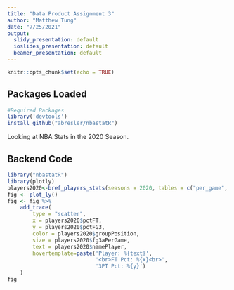 ```yaml
---
title: "Data Product Assignment 3"
author: "Matthew Tung"
date: "7/25/2021"
output:
  slidy_presentation: default
  ioslides_presentation: default
  beamer_presentation: default
---
```


```r
knitr::opts_chunk$set(echo = TRUE)
```

## Packages Loaded

```r
#Required Packages
library('devtools')
install_github("abresler/nbastatR")
```
Looking at NBA Stats in the 2020 Season. 

## Backend Code
```r
library("nbastatR")
library(plotly)
players2020<-bref_players_stats(seasons = 2020, tables = c("per_game", "per_poss"))
fig <- plot_ly()
fig <- fig %>%
    add_trace(
        type = "scatter",
        x = players2020$pctFT, 
        y = players2020$pctFG3,
        color = players2020$groupPosition,
        size = players2020$fg3aPerGame,
        text = players2020$namePlayer,
        hovertemplate=paste('Player: %{text}', 
                            '<br>FT Pct: %{x}<br>', 
                            '3PT Pct: %{y}')
    )
fig
```

